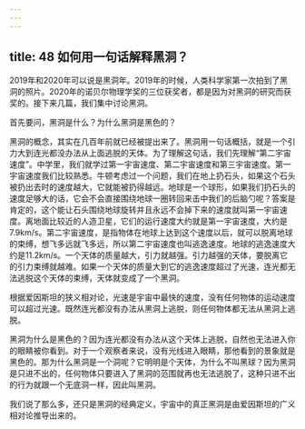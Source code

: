 ```yaml
---
---
---
```

title: 48 如何用一句话解释黑洞？
---




2019年和2020年可以说是黑洞年。2019年的时候，人类科学家第一次拍到了黑洞的照片。2020年的诺贝尔物理学奖的三位获奖者，都是因为对黑洞的研究而获奖的。接下来几篇，我们集中讨论黑洞。

首先要问，黑洞是什么？为什么黑洞是黑色的？



黑洞的概念，其实在几百年前就已经被提出来了。黑洞用一句话概括，就是一个引力大到连光都没办法从上面逃脱的天体。为了理解这句话，我们先理解“第二宇宙速度”。中学里，我们就学过第一宇宙速度、第二宇宙速度和第三宇宙速度。第一宇宙速度我们比较熟悉。牛顿考虑过一个问题，我们在地上扔石头，如果这个石头被扔出去时的速度越大，它就能被扔得越远。地球是一个球形，如果我们扔石头的速度足够大的话，它会不会直接围绕地球一圈转回来击中我们的后脑勺呢？答案是肯定的，这个能让石头围绕地球旋转并且永远不会掉下来的速度就叫第一宇宙速度。离地面比较近的人造卫星，它们的运行速度大约就是第一宇宙速度，大约是7.9km/s。第二宇宙速度，是指物体在地球上达到这个速度以后，就可以脱离地球的束缚，想飞多远就飞多远，所以第二宇宙速度也叫逃逸速度。地球的逃逸速度大约是11.2km/s。一个天体的质量越大，引力就越强。引力越强的天体，要脱离它的引力束缚就越难。如果一个天体的质量大到它的逃逸速度超过了光速，连光都无法逃脱这个天体的束缚，天体就变成了一个黑洞。

根据爱因斯坦的狭义相对论，光速是宇宙中最快的速度，没有任何物体的运动速度可以超过光速。既然连光都没有办法从黑洞上逃脱，则任何物体都无法从黑洞上逃脱。

黑洞为什么是黑色的？因为连光都没有办法从这个天体上逃脱，自然也无法进入你的眼睛被你看到。对于一个观察者来说，没有光线进入眼睛，那他看到的景象就是黑色的。那为什么黑洞是一个洞呢？它明明是个天体，为什么不叫黑球？因为黑洞是只进不出的，任何物体只要进入了黑洞的范围就再也无法逃脱了，这种只进不出的行为就跟一个无底洞一样，因此叫黑洞。

我们说了那么多，还只是黑洞的经典定义，宇宙中的真正黑洞是由爱因斯坦的广义相对论推导出来的。